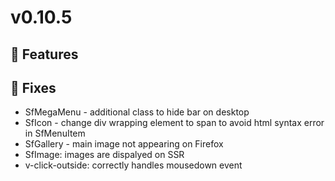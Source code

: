 
<Meta title="Releases/v0.10.5/Change log" />

# v0.10.5

## 🚀 Features


## 🐛 Fixes

- SfMegaMenu - additional class to hide bar on desktop 
- SfIcon - change div wrapping element to span to avoid html syntax error in SfMenuItem
- SfGallery - main image not appearing on Firefox 
- SfImage: images are dispalyed on SSR
- v-click-outside: correctly handles mousedown event 

